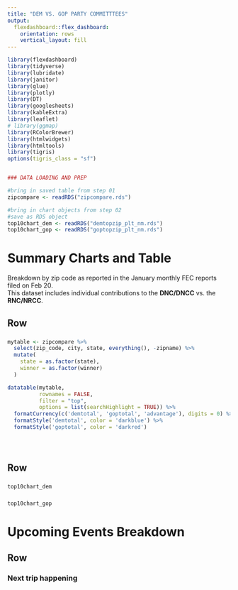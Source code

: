 ```yaml
---
title: "DEM VS. GOP PARTY COMMITTTEES"
output: 
  flexdashboard::flex_dashboard:
    orientation: rows
    vertical_layout: fill
---
```


```r

library(flexdashboard)
library(tidyverse)
library(lubridate)
library(janitor)
library(glue)
library(plotly)
library(DT)
library(googlesheets)
library(kableExtra)
library(leaflet)
# library(ggmap)
library(RColorBrewer)
library(htmlwidgets)
library(htmltools)
library(tigris)
options(tigris_class = "sf")


### DATA LOADING AND PREP

#bring in saved table from step 01
zipcompare <- readRDS("zipcompare.rds")

#bring in chart objects from step 02
#save as RDS object
top10chart_dem <- readRDS("demtopzip_plt_nm.rds")
top10chart_gop <- readRDS("goptopzip_plt_nm.rds")


```


Summary Charts and Table
===================================== 
Breakdown by zip code as reported in the January monthly FEC reports filed on Feb 20.  
This dataset includes individual contributions to the **DNC/DNCC** vs. the **RNC/NRCC**.

Row {data-height=650}
-----------------------------------------------------------------------

### {data-width=800}

```r

mytable <- zipcompare %>% 
  select(zip_code, city, state, everything(), -zipname) %>% 
  mutate(
    state = as.factor(state),
    winner = as.factor(winner)
  )

datatable(mytable, 
          rownames = FALSE, 
          filter = "top",
          options = list(searchHighlight = TRUE)) %>% 
  formatCurrency(c('demtotal', 'goptotal', 'advantage'), digits = 0) %>%   
  formatStyle('demtotal', color = 'darkblue') %>% 
  formatStyle('goptotal', color = 'darkred') 





```



Row {data-height=350}
-----------------------------------------------------------------------

### 

```r

top10chart_dem


```


### 

```r

top10chart_gop


```





Upcoming Events Breakdown
=====================================


Row {data-height=300}
-----------------------------------------------------------------------

### Next trip happening
